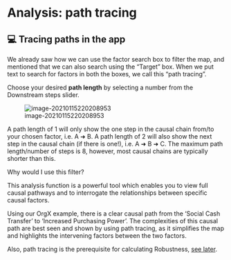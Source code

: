 # Analysis: path tracing{#tracing}

## 💻 Tracing paths in the app

We already saw how we can use the factor search box to filter the map, and mentioned that we can also search using the “Target” box. When we put text to search for factors in both the boxes, we call this “path tracing”. 

Choose your desired **path length** by selecting a number from the Downstream steps slider.

![image-20210115220208953](_assets/image-20210115220208953.png) 

A path length of 1 will only show the one step in the causal chain from/to your chosen factor, i.e. A ➜ B. A path length of 2 will also show the next step in the causal chain (if there is one!), i.e. A ➜ B ➜ C. The maximum path length/number of steps is 8, however, most causal chains are typically shorter than this. 

Why would I use this filter?

This analysis function is a powerful tool which enables you to view full causal pathways and to interrogate the relationships between specific causal factors.

Using our OrgX example, there is a clear causal path from the ‘Social Cash Transfer’ to ‘Increased Purchasing Power’. The complexities of this causal path are best seen and shown by using path tracing, as it simplifies the map and highlights the intervening factors between the two factors. 

Also, path tracing is the prerequisite for calculating Robustness, [see later](#quantifying-causal-evidence).

